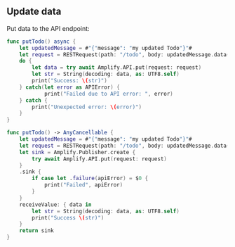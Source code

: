 ## Update data

Put data to the API endpoint:

<BlockSwitcher>

<Block name="Async/Await">

```swift
func putTodo() async {
    let updatedMessage = #"{"message": "my updated Todo"}"#
    let request = RESTRequest(path: "/todo", body: updatedMessage.data(using: .utf8))
    do {
        let data = try await Amplify.API.put(request: request)
        let str = String(decoding: data, as: UTF8.self)
        print("Success: \(str)")
    } catch(let error as APIError) {
            print("Failed due to API error: ", error)
    } catch {
        print("Unexpected error: \(error)")
    }
}
```

</Block>

<Block name="Combine">

```swift
func putTodo() -> AnyCancellable {
    let updatedMessage = #"{"message": "my updated Todo"}"#
    let request = RESTRequest(path: "/todo", body: updatedMessage.data(using: .utf8))
    let sink = Amplify.Publisher.create {
        try await Amplify.API.put(request: request)
    }
    .sink {
        if case let .failure(apiError) = $0 {
            print("Failed", apiError)
        }
    }
    receiveValue: { data in
        let str = String(decoding: data, as: UTF8.self)
        print("Success \(str)")
    }
    return sink
}
```

</Block>

</BlockSwitcher>